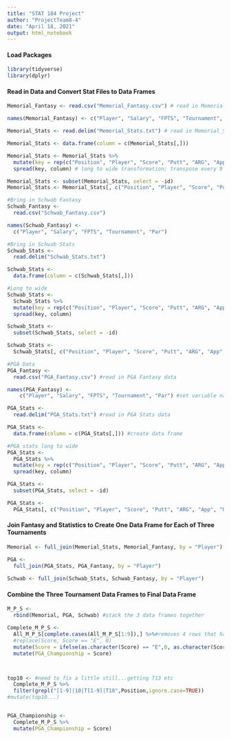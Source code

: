 ```yaml
---
title: "STAT 184 Project"
author: "ProjectTeam8-4"
date: "April 18, 2021"
output: html_notebook
---
```


#### Load Packages
```r
library(tidyverse) 
library(dplyr)
```

#### Read in Data and Convert Stat Files to Data Frames
```r
Memorial_Fantasy <- read.csv("Memorial_Fantasy.csv") # read in Memorial_Fantasy data

names(Memorial_Fantasy) <- c("Player", "Salary", "FPTS", "Tournament", "Par") # change Name variable to Player

Memorial_Stats <- read.delim("Memorial_Stats.txt") # read in Memorial_Stats data

Memorial_Stats <- data.frame(column = c(Memorial_Stats[,]))

Memorial_Stats <- Memorial_Stats %>%
  mutate(key = rep(c("Position", "Player", "Score", "Putt", "ARG", "App", "OTT", "T2G", "Total"), n()/9), id = cumsum(key == "Position")) %>%
  spread(key, column) # long to wide transformation; transpose every 9 rows of Memorial_Stats into a column

Memorial_Stats <- subset(Memorial_Stats, select = -id)
Memorial_Stats <- Memorial_Stats[, c("Position", "Player", "Score", "Putt", "ARG", "App", "OTT", "T2G", "Total")] # reorganize columns

#Bring in Schwab Fantasy
Schwab_Fantasy <- 
  read.csv("Schwab_Fantasy.csv")

names(Schwab_Fantasy) <- 
  c("Player", "Salary", "FPTS", "Tournament", "Par")

#Bring in Schwab Stats
Schwab_Stats <- 
  read.delim("Schwab_Stats.txt")

Schwab_Stats <-
  data.frame(column = c(Schwab_Stats[,]))

#Long to wide 
Schwab_Stats <- 
  Schwab_Stats %>%
  mutate(key = rep(c("Position", "Player", "Score", "Putt", "ARG", "App", "OTT", "T2G", "Total"), n()/9), id = cumsum(key == "Position")) %>%
  spread(key, column)

Schwab_Stats <-
  subset(Schwab_Stats, select = -id)

Schwab_Stats <-
  Schwab_Stats[, c("Position", "Player", "Score", "Putt", "ARG", "App", "OTT", "T2G", "Total")]

#PGA Data 
PGA_Fantasy <-
  read.csv("PGA_Fantasy.csv") #read in PGA Fantasy data

names(PGA_Fantasy) <-
    c("Player", "Salary", "FPTS", "Tournament", "Par") #set variable names for PGA Fantasy

PGA_Stats <-
  read.delim("PGA_Stats.txt") #read in PGA Stats data

PGA_Stats <-
  data.frame(column = c(PGA_Stats[,])) #create data frame

#PGA stats long to wide
PGA_Stats <- 
  PGA_Stats %>%
  mutate(key = rep(c("Position", "Player", "Score", "Putt", "ARG", "App", "OTT", "T2G", "Total"), n()/9), id = cumsum(key == "Position")) %>% 
  spread(key, column) 

PGA_Stats <-
  subset(PGA_Stats, select = -id)

PGA_Stats <-
  PGA_Stats[, c("Position", "Player", "Score", "Putt", "ARG", "App", "OTT", "T2G", "Total")] #reorganize columns of PGA data
```

#### Join Fantasy and Statistics to Create One Data Frame for Each of Three Tournaments
```r
Memorial <- full_join(Memorial_Stats, Memorial_Fantasy, by = "Player")

PGA <- 
  full_join(PGA_Stats, PGA_Fantasy, by = "Player")
  
Schwab <- full_join(Schwab_Stats, Schwab_Fantasy, by = "Player")
```

#### Combine the Three Tournament Data Frames to Final Data Frame 
```r
M_P_S <-
  rbind(Memorial, PGA, Schwab) #stack the 3 data frames together

Complete_M_P_S <-
  All_M_P_S[complete.cases(All_M_P_S[1:9]),] %>%#removes 4 rows that have NA in the first 9 variables from the stat data 
  #replace(Score, Score == "E", 0)
  mutate(Score = ifelse(as.character(Score) == "E",0, as.character(Score))) %>%#replace score E with 0 
  mutate(PGA_Championship = Score)



top10 <- #need to fix a little still...getting T13 etc
  Complete_M_P_S %>%
  filter(grepl("[1-9]|10|T[1-9]|T10",Position,ignore.case=TRUE))
#mutate(top10...)


PGA_Championship <-
  Complete_M_P_S %>%
  mutate(PGA_Championship = Score)





  
```



